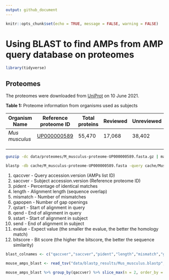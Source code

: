 ```yaml
---
output: github_document
---
```


```r
knitr::opts_chunk$set(echo = TRUE, message = FALSE, warning = FALSE)
```

# Using BLAST to find AMPs from AMP query database on proteomes

```r

library(tidyverse)

```

## Proteomes

The proteomes were downloaded from [UniProt](https://www.uniprot.org/proteomes) on 10 June 2021.

**Table 1:** Proteome information from organisms used as subjects 

| Organism Name | Reference proteome ID | Total proteins | Reviewed | Unreviewed |
| --------------- | --------------- | --------------- | --------------- | --------------- |
| *Mus musculus* | [UP000000589](https://www.uniprot.org/proteomes/UP000000589) | 55,470 | 17,068 | 38,402 |
| | | | | | |
| | | | | | |
| | | | | | |

```bash
gunzip -dc data/proteomes/M_musculus-proteome-UP000000589.fasta.gz | makeblastdb -in - -title M_musculus-proteome-UP000000589 -dbtype prot -out cache/M_musculus-proteome-UP000000589.fasta
```


```bash
blastp -db cache/M_musculus-proteome-UP000000589.fasta -query cache/Mus_musculus.fasta -outfmt 6 -max_target_seqs 5 -evalue=0.00001 > data/blastp_results/Mus_musculus.blastp
```

            
1. qaccver - Query accession.version (AMPs list ID)
2. saccver - Subject accession.version (Reference proteome ID)
3. pident - Percentage of identical matches
4. length - Alignment length (sequence overlap)
5. mismatch - Number of mismatches
6. gapopen - Number of gap openings
7. qstart - Start of alignment in query
8. qend - End of alignment in query
9. sstart - Start of alignment in subject
10. send - End of alignment in subject
11. evalue - Expect value (the smaller the evalue, the better the homology match)
12. bitscore - Bit score (the higher the bitscore, the better the sequence similarity)

        

```r
blast_colnames <- c("qaccver","saccver","pident","length","mismatch","gapopen","qstart","qend","sstart","send","evalue","bitscore")

mouse_amps_blast <- read_tsv("data/blastp_results/Mus_musculus.blastp", col_names = blast_colnames)

mouse_amps_blast %>% group_by(qaccver) %>% slice_max(n = 2, order_by = bitscore)



```

